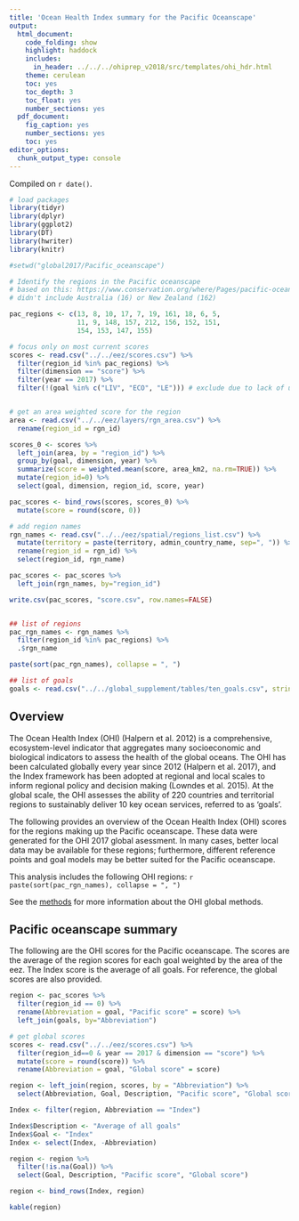 ```yaml
---
title: 'Ocean Health Index summary for the Pacific Oceanscape'
output:
  html_document:
    code_folding: show
    highlight: haddock
    includes:
      in_header: ../../../ohiprep_v2018/src/templates/ohi_hdr.html
    theme: cerulean
    toc: yes
    toc_depth: 3
    toc_float: yes
    number_sections: yes
  pdf_document:
    fig_caption: yes
    number_sections: yes
    toc: yes
editor_options: 
  chunk_output_type: console
---
```


Compiled on `r date()`.

```r

# load packages
library(tidyr)
library(dplyr)
library(ggplot2)
library(DT)
library(hwriter)
library(knitr)

#setwd("global2017/Pacific_oceanscape")

# Identify the regions in the Pacific oceanscape
# based on this: https://www.conservation.org/where/Pages/pacific-oceanscape.aspx
# didn't include Australia (16) or New Zealand (162)

pac_regions <- c(13, 8, 10, 17, 7, 19, 161, 18, 6, 5,
                 11, 9, 148, 157, 212, 156, 152, 151,
                 154, 153, 147, 155)

# focus only on most current scores
scores <- read.csv("../../eez/scores.csv") %>%
  filter(region_id %in% pac_regions) %>%
  filter(dimension == "score") %>%
  filter(year == 2017) %>%
  filter(!(goal %in% c("LIV", "ECO", "LE"))) # exclude due to lack of updates


# get an area weighted score for the region
area <- read.csv("../../eez/layers/rgn_area.csv") %>%
  rename(region_id = rgn_id)

scores_0 <- scores %>%
  left_join(area, by = "region_id") %>%
  group_by(goal, dimension, year) %>%
  summarize(score = weighted.mean(score, area_km2, na.rm=TRUE)) %>%
  mutate(region_id=0) %>%
  select(goal, dimension, region_id, score, year)

pac_scores <- bind_rows(scores, scores_0) %>% 
  mutate(score = round(score, 0))

# add region names
rgn_names <- read.csv("../../eez/spatial/regions_list.csv") %>%
  mutate(territory = paste(territory, admin_country_name, sep=", ")) %>%
  rename(region_id = rgn_id) %>%
  select(region_id, rgn_name)

pac_scores <- pac_scores %>%
  left_join(rgn_names, by="region_id")

write.csv(pac_scores, "score.csv", row.names=FALSE)


## list of regions
pac_rgn_names <- rgn_names %>%
  filter(region_id %in% pac_regions) %>%
  .$rgn_name

paste(sort(pac_rgn_names), collapse = ", ")

## list of goals
goals <- read.csv("../../global_supplement/tables/ten_goals.csv", stringsAsFactors = FALSE)

```

## Overview

The Ocean Health Index (OHI) (Halpern et al. 2012) is a comprehensive, ecosystem-level indicator that aggregates many socioeconomic and biological indicators to assess the health of the global oceans. The OHI has been calculated globally every year since 2012 (Halpern et al. 2017), and the Index framework has been adopted at regional and local scales to inform regional policy and decision making (Lowndes et al. 2015). At the global scale, the OHI assesses the ability of 220 countries and territorial regions to sustainably deliver 10 key ocean services, referred to as ‘goals’.

The following provides an overview of the Ocean Health Index (OHI) scores for the regions making up the Pacific oceanscape.  These data were generated for the OHI 2017 global asessment.  In many cases, better local data may be available for these regions; furthermore, different reference points and goal models may be better suited for the Pacific oceanscape.  

This analysis includes the following OHI regions:
`r paste(sort(pac_rgn_names), collapse = ", ")`

See the [methods](https://rawgit.com/OHI-Science/ohi-global/draft/global_supplement/Supplement.html) for more information about the OHI global methods.

## Pacific oceanscape summary

The following are the OHI scores for the Pacific oceanscape.  The scores are the average of the region scores for each goal weighted by the area of the eez. The Index score is the average of all goals.  For reference, the global scores are also provided.

```r


region <- pac_scores %>%
  filter(region_id == 0) %>%
  rename(Abbreviation = goal, "Pacific score" = score) %>%
  left_join(goals, by="Abbreviation")

# get global scores
scores <- read.csv("../../eez/scores.csv") %>%
  filter(region_id==0 & year == 2017 & dimension == "score") %>%
  mutate(score = round(score)) %>%
  rename(Abbreviation = goal, "Global score" = score)

region <- left_join(region, scores, by = "Abbreviation") %>%
  select(Abbreviation, Goal, Description, "Pacific score", "Global score")

Index <- filter(region, Abbreviation == "Index")

Index$Description <- "Average of all goals"
Index$Goal <- "Index"
Index <- select(Index, -Abbreviation)

region <- region %>%
  filter(!is.na(Goal)) %>%
  select(Goal, Description, "Pacific score", "Global score")

region <- bind_rows(Index, region)

kable(region)

```

